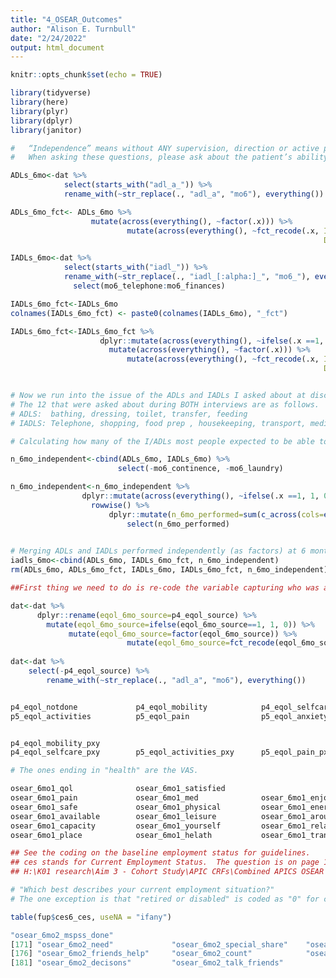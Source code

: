 ```yaml
---
title: "4_OSEAR_Outcomes"
author: "Alison E. Turnbull"
date: "2/24/2022"
output: html_document
---
```


```r
knitr::opts_chunk$set(echo = TRUE)
```

```r
library(tidyverse)
library(here)
library(plyr)
library(dplyr)
library(janitor)
```

```r

#	“Independence” means without ANY supervision, direction or active personal assistance, except as noted below.
#	When asking these questions, please ask about the patient’s ability to do below activities TODAY.

ADLs_6mo<-dat %>%
            select(starts_with("adl_a_")) %>%
            rename_with(~str_replace(., "adl_a", "mo6"), everything()) 

ADLs_6mo_fct<- ADLs_6mo %>%
                  mutate(across(everything(), ~factor(.x))) %>%
                          mutate(across(everything(), ~fct_recode(.x, Independent = "1", 
                                                                      Dependent  = "0"))) ## This converts all the ADLs at 6 mo to factors

IADLs_6mo<-dat %>%
            select(starts_with("iadl_")) %>%                                                # This initial select statement grabbed some columns I didn't need
            rename_with(~str_replace(., "iadl_[:alpha:]_", "mo6_"), everything()) %>%
              select(mo6_telephone:mo6_finances)                                            # Keeping only what I need here.

IADLs_6mo_fct<-IADLs_6mo
colnames(IADLs_6mo_fct) <- paste0(colnames(IADLs_6mo), "_fct")

IADLs_6mo_fct<-IADLs_6mo_fct %>%
                    dplyr::mutate(across(everything(), ~ifelse(.x ==1, 1, 0))) %>%
                      mutate(across(everything(), ~factor(.x))) %>%
                          mutate(across(everything(), ~fct_recode(.x, Independent = "1", 
                                                                      Dependent  = "0"))) ## Converts all IADLs to factors, only independent if #1 is checked


# Now we run into the issue of the ADLs and IADLs I asked about at discharge and at follow-up not matching. 
# The 12 that were asked about during BOTH interviews are as follows.
# ADLS:  bathing, dressing, toilet, transfer, feeding
# IADLS: Telephone, shopping, food prep , housekeeping, transport, medications, money

# Calculating how many of the I/ADLs most people expected to be able to do in 6 months.

n_6mo_independent<-cbind(ADLs_6mo, IADLs_6mo) %>%
                        select(-mo6_continence, -mo6_laundry)

n_6mo_independent<-n_6mo_independent %>%
                dplyr::mutate(across(everything(), ~ifelse(.x ==1, 1, 0))) %>%
                  rowwise() %>%
                      dplyr::mutate(n_6mo_performed=sum(c_across(cols=everything()))) %>%
                          select(n_6mo_performed)
 

# Merging ADLs and IADLs performed independently (as factors) at 6 months
iadls_6mo<-cbind(ADLs_6mo, IADLs_6mo_fct, n_6mo_independent)
rm(ADLs_6mo, ADLs_6mo_fct, IADLs_6mo, IADLs_6mo_fct, n_6mo_independent)  #cleanup 
```

```r

##First thing we need to do is re-code the variable capturing who was answering this question: 

dat<-dat %>%
      dplyr::rename(eqol_6mo_source=p4_eqol_source) %>%
        mutate(eqol_6mo_source=ifelse(eqol_6mo_source==1, 1, 0)) %>%
             mutate(eqol_6mo_source=factor(eqol_6mo_source)) %>%
                          mutate(eqol_6mo_source=fct_recode(eqol_6mo_source, Patient = "1", 
                                                                             Proxy = "0"))
dat<-dat %>%
    select(-p4_eqol_source) %>%
        rename_with(~str_replace(., "adl_a", "mo6"), everything()) 


p4_eqol_notdone             p4_eqol_mobility            p4_eqol_selfcare           
p5_eqol_activities          p5_eqol_pain                p5_eqol_anxiety             p6_eqol_health              


p4_eqol_mobility_pxy       
p4_eqol_selfcare_pxy        p5_eqol_activities_pxy      p5_eqol_pain_pxy            p5_eqol_anxiety_pxy         p6_eqol_health_pxy

# The ones ending in "health" are the VAS.

```

```r
osear_6mo1_qol              osear_6mo1_satisfied       
osear_6mo1_pain             osear_6mo1_med              osear_6mo1_enjoy            osear_6mo1_meaningful       osear_6mo1_concentrate     
osear_6mo1_safe             osear_6mo1_physical         osear_6mo1_energy           osear_6mo1_appearance       osear_6mo1_money           
osear_6mo1_available        osear_6mo1_leisure          osear_6mo1_around           osear_6mo1_sleep            osear_6mo1_daily           
osear_6mo1_capacity         osear_6mo1_yourself         osear_6mo1_relationships    osear_6mo1_sex              osear_6mo1_friends         
osear_6mo1_place            osear_6mo1_helath           osear_6mo1_transport        osear_6mo1_negative    
```

```r
## See the coding on the baseline employment status for guidelines. 
## ces stands for Current Employment Status.  The question is on page 14 of 
## H:\K01 research\Aim 3 - Cohort Study\APIC CRFs\Combined APICS OSEAR Follow-up\APICS_6_months_followup_packet_7.25.2019.docx

# "Which best describes your current employment situation?"
# The one exception is that "retired or disabled" is coded as "0" for ces6_ces

table(fup$ces6_ces, useNA = "ifany")


```

```r
"osear_6mo2_mspss_done"      
[171] "osear_6mo2_need"             "osear_6mo2_special_share"    "osear_6mo2_family_help"      "osear_6mo2_emotional"        "osear_6mo2_comfort"         
[176] "osear_6mo2_friends_help"     "osear_6mo2_count"            "osear_6mo2_talk_family"      "osear_6mo2_share_friends"    "osear_6mo2_special_cares"   
[181] "osear_6mo2_decisons"         "osear_6mo2_talk_friends"
```


